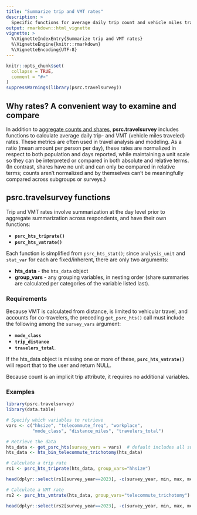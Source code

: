 ```yaml
---
title: "Summarize trip and VMT rates"
description: >
  Specific functions for average daily trip count and vehicle miles traveled
output: rmarkdown::html_vignette
vignette: >
  %\VignetteIndexEntry{Summarize trip and VMT rates}
  %\VignetteEngine{knitr::rmarkdown}
  %\VignetteEncoding{UTF-8}
---
```

  
```r
knitr::opts_chunk$set(
  collapse = TRUE,
  comment = "#>"
)
suppressWarnings(library(psrc.travelsurvey))
```

## Why rates? A convenient way to examine and compare

In addition to [aggregate counts and shares](retrieve-and-summarize-data.html#summarization), **psrc.travelsurvey** includes functions to calculate average daily trip- and VMT (vehicle miles traveled) rates. These metrics are often used in travel analysis and modeling. As a ratio (mean amount per person per day), these rates are normalized in respect to both population and days reported, while maintaining a unit scale so they can be interpreted or compared in both absolute and relative terms. (In contrast, shares have no unit and can only be compared in relative terms; counts aren't normalized and by themselves can't be meaningfully compared across subgroups or surveys.)

## psrc.travelsurvey functions

Trip and VMT rates involve summarization at the day level prior to aggregate summarization across respondents, and have their own functions:

  * **`psrc_hts_triprate()`**
  * **`psrc_hts_vmtrate()`**

Each function is simplified from `psrc_hts_stat()`; since `analysis_unit` and `stat_var` for each are fixed/inherent, there are only two arguments:

  * **hts_data**  - the `hts_data` object
  * **group_vars** - any grouping variables, in nesting order (share summaries are calculated per categories of the variable listed last).
  
### Requirements

Because VMT is calculated from distance, is limited to vehicular travel, and accounts for co-travelers, the preceding `get_psrc_hts()` call must include the following among the `survey_vars` argument:

  * **`mode_class`**
  * **`trip_distance`**
  * **`travelers_total`**. 
  
If the hts_data object is missing one or more of these, **`psrc_hts_vmtrate()`** will report that to the user and return NULL.

Because count is an implicit trip attribute, it requires no additional variables.

### Examples

```r
library(psrc.travelsurvey)
library(data.table)

# Specify which variables to retrieve
vars <- c("hhsize", "telecommute_freq", "workplace",
          "mode_class", "distance_miles", "travelers_total")

# Retrieve the data
hts_data <- get_psrc_hts(survey_vars = vars)  # default includes all survey_years
hts_data <- hts_bin_telecommute_trichotomy(hts_data)

# Calculate a trip rate
rs1 <- psrc_hts_triprate(hts_data, group_vars="hhsize")

head(dplyr::select(rs1[survey_year==2023], -c(survey_year, min, max, median)))

# Calculate a VMT rate
rs2 <- psrc_hts_vmtrate(hts_data, group_vars="telecommute_trichotomy")

head(dplyr::select(rs2[survey_year==2023], -c(survey_year, min, max, median)))
```
